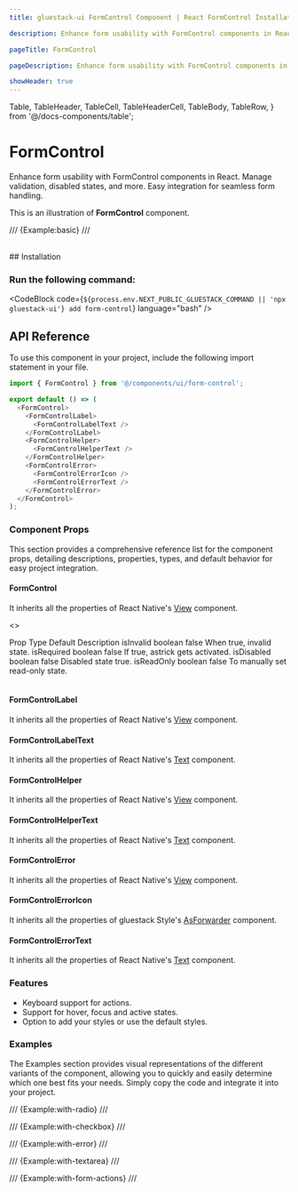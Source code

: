 ```yaml
---
title: gluestack-ui FormControl Component | React FormControl Installation

description: Enhance form usability with FormControl components in React. Manage validation, disabled states, and more. Easy integration for seamless form handling.

pageTitle: FormControl

pageDescription: Enhance form usability with FormControl components in React. Manage validation, disabled states, and more. Easy integration for seamless form handling.

showHeader: true
---
```


  Table,
  TableHeader,
  TableCell,
  TableHeaderCell,
  TableBody,
  TableRow,
} from '@/docs-components/table';

# FormControl

Enhance form usability with FormControl components in React. Manage validation, disabled states, and more. Easy integration for seamless form handling.

This is an illustration of **FormControl** component.

/// {Example:basic} ///

<br />
## Installation

### Run the following command:

<CodeBlock code={`${process.env.NEXT_PUBLIC_GLUESTACK_COMMAND || 'npx gluestack-ui'} add form-control`} language="bash" />

<ManualInstallationNote />

## API Reference

To use this component in your project, include the following import statement in your file.

```ts
import { FormControl } from '@/components/ui/form-control';
```

<AnatomyImage
  mobileUrl="https://i.imgur.com/qDJSDGA.png"
  webUrl="https://i.imgur.com/jbkdJ4q.png"
  classNameStyle="aspect-[513/534] md:aspect-[736/378]"
/>

```ts
export default () => (
  <FormControl>
    <FormControlLabel>
      <FormControlLabelText />
    </FormControlLabel>
    <FormControlHelper>
      <FormControlHelperText />
    </FormControlHelper>
    <FormControlError>
      <FormControlErrorIcon />
      <FormControlErrorText />
    </FormControlError>
  </FormControl>
);
```

### Component Props

This section provides a comprehensive reference list for the component props, detailing descriptions, properties, types, and default behavior for easy project integration.

#### FormControl

It inherits all the properties of React Native's [View](https://reactnative.dev/docs/view) component.

<>
  <Table>
    <TableBody>
      <TableRow>
        <TableHeaderCell>Prop</TableHeaderCell>
        <TableHeaderCell>Type</TableHeaderCell>
        <TableHeaderCell>Default</TableHeaderCell>
        <TableHeaderCell>Description</TableHeaderCell>
      </TableRow>
      <TableRow>
        <TableCell>
          <InlineCode>isInvalid</InlineCode>
        </TableCell>
        <TableCell>boolean</TableCell>
        <TableCell>false</TableCell>
        <TableCell>When true, invalid state.</TableCell>
      </TableRow>
      <TableRow>
        <TableCell>
          <InlineCode>isRequired</InlineCode>
        </TableCell>
        <TableCell>boolean</TableCell>
        <TableCell>false</TableCell>
        <TableCell>If true, astrick gets activated.</TableCell>
      </TableRow>
      <TableRow>
        <TableCell>
          <InlineCode>isDisabled</InlineCode>
        </TableCell>
        <TableCell>boolean</TableCell>
        <TableCell>false</TableCell>
        <TableCell>Disabled state true.</TableCell>
      </TableRow>
      <TableRow>
        <TableCell>
          <InlineCode>isReadOnly</InlineCode>
        </TableCell>
        <TableCell>boolean</TableCell>
        <TableCell>false</TableCell>
        <TableCell>To manually set read-only state.</TableCell>
      </TableRow>
    </TableBody>
  </Table>
</>

#### FormControlLabel

It inherits all the properties of React Native's [View](https://reactnative.dev/docs/view) component.

#### FormControlLabelText

It inherits all the properties of React Native's [Text](https://reactnative.dev/docs/text) component.

#### FormControlHelper

It inherits all the properties of React Native's [View](https://reactnative.dev/docs/view) component.

#### FormControlHelperText

It inherits all the properties of React Native's [Text](https://reactnative.dev/docs/text) component.

#### FormControlError

It inherits all the properties of React Native's [View](https://reactnative.dev/docs/view) component.

#### FormControlErrorIcon

It inherits all the properties of gluestack Style's [AsForwarder](/style/docs/api/as-forwarder) component.

#### FormControlErrorText

It inherits all the properties of React Native's [Text](https://reactnative.dev/docs/text) component.

### Features

- Keyboard support for actions.
- Support for hover, focus and active states.
- Option to add your styles or use the default styles.

### Examples

The Examples section provides visual representations of the different variants of the component, allowing you to quickly and easily determine which one best fits your needs. Simply copy the code and integrate it into your project.

/// {Example:with-radio} ///

/// {Example:with-checkbox} ///

/// {Example:with-error} ///

/// {Example:with-textarea} ///

/// {Example:with-form-actions} ///
